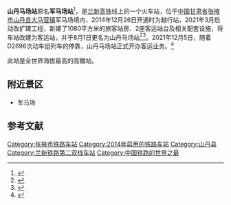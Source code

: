 {{Infobox China railway station
|车站名称 = 山丹马场站
|eng_name = Shandanmachang Railway Station
|image = 
|caption = 
|former = 军马场站
|address = [[中国|中国]][[甘肃省|甘肃省]][[张掖市|张掖市]][[山丹县|山丹县]] 
|coordinates = {{coord|38.094096|101.204098|display=inline,title}}
|platform = 
|tracks = 
|code = 41515
|commercial_code = JEJ
|pinyin_code = SDC
|lines = [[兰新铁路第二双线|兰新铁路第二双线]]
|owned = [[中国铁路兰州局集团|中国铁路兰州局集团]]
|classification = [[三等站_(中国大陆)|三等站]]
}}
'''山丹马场站'''原名'''军马场站'''<ref>{{cite news|url=http://www.zgzyw.com.cn/zgzyw/system/2021/03/26/030157441.shtml|title=兰新高铁山丹马场站改扩建工程开工在即|publisher=中国张掖网|date=2021-03-26|accessdate=2021-09-27}}</ref>，是[[兰新铁路第二双线|兰新高铁]]线上的一个火车站，位于[[中国|中国]][[甘肃省|甘肃省]][[张掖市|张掖市]][[山丹县|山丹县]][[大马营镇|大马营镇]]军马场境内，2014年12月26日开通时为越行站，2021年3月启动改扩建工程，新建了1080平方米的旅客站房、2座客运站台及相关配套设施，将车站改建为客运站，并于8月1日更名为山丹马场站<ref>{{cite journal|author=[[中国国家铁路集团有限公司|中国国家铁路集团有限公司]]|title=铁运函〔2021〕269号 国铁集团关于陇海线华山站等更名的通知|journal=铁路客货运输专刊|year=2021|issue=03|publisher=[[中国铁道出版社|中国铁道出版社]]|isbn=978-7-113-27838-0|pages=30|quote=既有兰新客专军马场站自2021年8月1日更名为：山丹马场站}}</ref><ref>{{cite news|url=https://www.sohu.com/a/491959289_120801|title=张掖山丹马场高铁站基本建成|publisher=兰州新闻网|date=2021-09-25|accessdate=2021-09-27|archive-date=2021-09-27|archive-url=https://web.archive.org/web/20210927094712/https://www.sohu.com/a/491959289_120801}}</ref>。2021年12月5日，随着D2696次动车组列车的停靠，山丹马场站正式开办客运业务。<ref>{{cite web |title=兰新高铁山丹马场站开通运营 |url=http://www.gansu.gov.cn/gsszf/c100002/c100006/c100007/202112/1904698.shtml |website=甘肃省人民政府 |publisher=甘肃日报 |accessdate=2021-12-06 |date=2021-12-06}}</ref>

此站是全世界海拔最高的高鐵站。

==附近景区==
*军马场

{{start rail box|[[File:China_Railways.svg|16px]] [[中国铁路|中国铁路]]}}
{{s-inop|[[门源站|门源站]]}}
{{s-line|[[兰新铁路第二双线|兰新高铁]]}}
{{s-inop|[[民乐站_(甘肃省)|民乐站]]}}
{{s-end}}

==参考文献==
{{reflist}}

{{China-rail-stub}}
{{兰新铁路第二双线}} 
{{甘肃省铁路}}

[[Category:张掖市铁路车站|Category:张掖市铁路车站]]
[[Category:2014年启用的铁路车站|Category:2014年启用的铁路车站]]
[[Category:山丹县|Category:山丹县]]
[[Category:兰新铁路第二双线车站|Category:兰新铁路第二双线车站]]
[[Category:中国铁路的世界之最|Category:中国铁路的世界之最]]